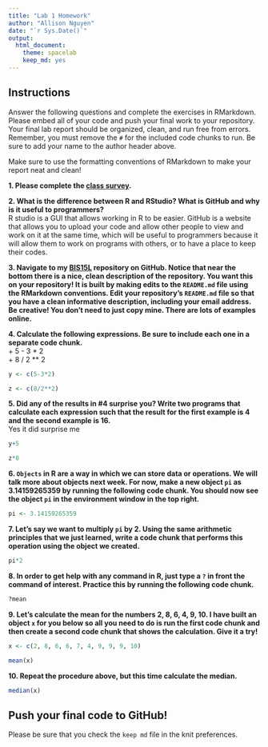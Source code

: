 ```yaml
---
title: "Lab 1 Homework"
author: "Allison Nguyen"
date: "`r Sys.Date()`"
output:
  html_document: 
    theme: spacelab
    keep_md: yes
---
```


## Instructions
Answer the following questions and complete the exercises in RMarkdown. Please embed all of your code and push your final work to your repository. Your final lab report should be organized, clean, and run free from errors. Remember, you must remove the `#` for the included code chunks to run. Be sure to add your name to the author header above.  

Make sure to use the formatting conventions of RMarkdown to make your report neat and clean!  

**1. Please complete the [class survey](https://forms.gle/8t9FZSBjgvFjzr4MA).**  

**2. What is the difference between R and RStudio? What is GitHub and why is it useful to programmers?**  
R studio is a GUI that allows working in R to be easier. GitHub is a website that allows you to upload your code and allow other people to view and work on it at the same time, which will be useful to programmers because it will allow them to work on programs with others, or to have a place to keep their codes.

**3. Navigate to my [BIS15L](https://github.com/jmledford3115/BIS15LW2022_jledford) repository on GitHub. Notice that near the bottom there is a nice, clean description of the repository. You want this on your repository! It is built by making edits to the `README.md` file using the RMarkdown conventions. Edit your repository's `README.md` file so that you have a clean informative description, including your email address. Be creative! You don't need to just copy mine. There are lots of examples online.**  

**4. Calculate the following expressions. Be sure to include each one in a separate code chunk.**  
  + 5 - 3 * 2  
  + 8 / 2 ** 2  
```r
y <- c(5-3*2)
```
```r
z <- c(8/2**2)
```
  
**5. Did any of the results in #4 surprise you? Write two programs that calculate each expression such that the result for the first example is 4 and the second example is 16.**    
Yes it did surprise me
```r
y+5
```
```r
z*8
```

**6. `Objects` in R are a way in which we can store data or operations. We will talk more about objects next week. For now, make a new object `pi` as 3.14159265359 by running the following code chunk. You should now see the object `pi` in the environment window in the top right.**  
```r
pi <- 3.14159265359
```

**7. Let's say we want to multiply `pi` by 2. Using the same arithmetic principles that we just learned, write a code chunk that performs this operation using the object we created.**  
```r
pi*2
```

**8. In order to get help with any command in R, just type a `?` in front the command of interest. Practice this by running the following code chunk.**  
```r
?mean
```

**9. Let's calculate the mean for the numbers 2, 8, 6, 4, 9, 10. I have built an object `x` for you below so all you need to do is run the first code chunk and then create a second code chunk that shows the calculation. Give it a try!**  
```r
x <- c(2, 8, 6, 6, 7, 4, 9, 9, 9, 10)
```
```r
mean(x)
```

**10. Repeat the procedure above, but this time calculate the median.**  
```r
median(x)
```

## Push your final code to GitHub!
Please be sure that you check the `keep md` file in the knit preferences.  